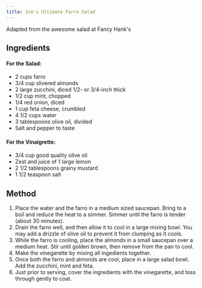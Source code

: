 ```yaml
---
title: Jim's Ultimate Farro Salad
---
```


Adapted from the awesome salad at Fancy Hank's

## Ingredients

#### For the Salad:

- 2 cups farro
- 3/4 cup slivered almonds
- 2 large zucchini, diced 1/2- or 3/4-inch thick
- 1/2 cup mint, chopped
- 1/4 red onion, diced
- 1 cup feta cheese, crumbled
- 4 1/2 cups water
- 3 tablespoons olive oil, divided
- Salt and pepper to taste

#### For the Vinaigrette:

- 3/4 cup good quality olive oil
- Zest and juice of 1 large lemon
- 2 1/2 tablespoons grainy mustard
- 1 1/2 teaspoon salt

## Method

1. Place the water and the farro in a medium sized saucepan. Bring to a boil and reduce the heat to a simmer. Simmer until the farro is tender (about 30 minutes).
2. Drain the farro well, and then allow it to cool in a large mixing bowl. You may add a drizzle of olive oil to prevent it from clumping as it cools.
3. While the farro is cooling, place the almonds in a small saucepan over a medium heat. Stir until golden brown, then remove from the pan to cool.
4. Make the vinegarette by mixing all ingedients together.
5. Once both the farro and almonds are cool, place in a large salad bowl. Add the zucchini, mint and feta.
6. Just prior to serving, cover the ingredients with the vinegarette, and toss through gently to coat.